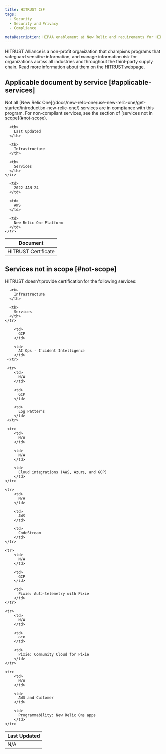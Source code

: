 ```yaml
---
title: HITRUST CSF
tags:
  - Security
  - Security and Privacy
  - Compliance

metaDescription: HIPAA enablement at New Relic and requirements for HIPAA-enabled acccounts.
---
```


HITRUST Alliance is a non-profit organization that champions programs that safeguard sensitive information, and manage information risk for organizations across all industries and throughout the third-party supply chain. Read more information about them on the [HITRUST webpage](https://hitrustalliance.net).

## Applicable document by service [#applicable-services]

<Callout variant="caution">
Not all [New Relic One](/docs/new-relic-one/use-new-relic-one/get-started/introduction-new-relic-one/) services are in compliance with this program. For non-compliant services, see the section of [services not in scope](#not-scope). 
</Callout>

<table>
  <thead>
    <tr>
      <th style={{ width: "200px" }}>
        Document
      </th>

      <th>
        Last Updated
      </th>

      <th>
        Infrastructure
      </th>

      <th>
        Services
      </th>
    </tr>
  </thead>

  <tbody>
    <tr>
      <td>
        HITRUST Certificate
      </td>

      <td>
        2022-JAN-24
      </td>

      <td>
        AWS
      </td> 

      <td>
        New Relic One Platform
      </td>
    </tr>
  </tbody>
</table>

## Services not in scope [#not-scope]

HITRUST doesn't provide certification for the following services:

<table>
  <thead>
    <tr>
      <th style={{ width: "200px" }}>
        Last Updated
      </th>

      <th>
        Infrastructure
      </th>

      <th>
        Services
      </th>
    </tr>
  </thead>

  <tbody>
      <tr>
        <td>
          N/A
        </td>

        <td>
          GCP
        </td>

        <td>
          AI Ops - Incident Intelligence
        </td> 
     </tr>

     <tr>
        <td>
          N/A
        </td>

        <td>
          GCP
        </td>

        <td>
          Log Patterns
        </td> 
     </tr>

     <tr>
        <td>
          N/A
        </td>

        <td>
          N/A
        </td>

        <td>
          Cloud integrations (AWS, Azure, and GCP)
        </td> 
    </tr>
        
    <tr>
        <td>
          N/A
        </td>

        <td>
          AWS
        </td>

        <td>
          CodeStream
        </td> 
    </tr>
    
    <tr>
        <td>
          N/A
        </td>

        <td>
          GCP
        </td>

        <td>
          Pixie: Auto-telemetry with Pixie
        </td> 
    </tr>
    
    <tr>
        <td>
          N/A
        </td>

        <td>
          GCP
        </td>

        <td>
          Pixie: Community Cloud for Pixie 
        </td> 
    </tr>
        
    <tr>
        <td>
          N/A
        </td>

        <td>
          AWS and Customer
        </td>

        <td>
          Programmability: New Relic One apps
        </td> 
    </tr>
  </tbody>
</table>